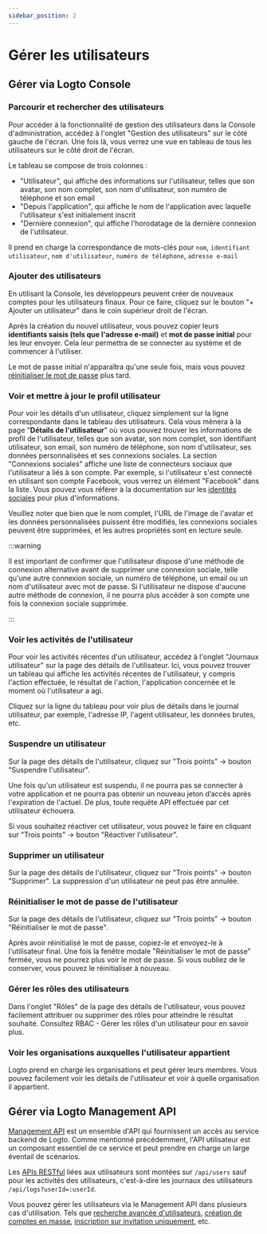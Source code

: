 ```yaml
---
sidebar_position: 2
---
```


# Gérer les utilisateurs

## Gérer via Logto Console

### Parcourir et rechercher des utilisateurs

Pour accéder à la fonctionnalité de gestion des utilisateurs dans la Console d'administration, accédez à l'onglet "Gestion des utilisateurs" sur le côté gauche de l'écran. Une fois là, vous verrez une vue en tableau de tous les utilisateurs sur le côté droit de l'écran.

Le tableau se compose de trois colonnes :

- "Utilisateur", qui affiche des informations sur l'utilisateur, telles que son avatar, son nom complet, son nom d'utilisateur, son numéro de téléphone et son email
- "Depuis l'application", qui affiche le nom de l'application avec laquelle l'utilisateur s'est initialement inscrit
- "Dernière connexion", qui affiche l'horodatage de la dernière connexion de l'utilisateur.

Il prend en charge la correspondance de mots-clés pour `nom`, `identifiant utilisateur`, `nom d'utilisateur`, `numéro de téléphone`, `adresse e-mail`

### Ajouter des utilisateurs

En utilisant la Console, les développeurs peuvent créer de nouveaux comptes pour les utilisateurs finaux. Pour ce faire, cliquez sur le bouton "+ Ajouter un utilisateur" dans le coin supérieur droit de l'écran.

Après la création du nouvel utilisateur, vous pouvez copier leurs **identifiants saisis (tels que l'adresse e-mail)** et **mot de passe initial** pour les leur envoyer. Cela leur permettra de se connecter au système et de commencer à l'utiliser.

Le mot de passe initial n'apparaîtra qu'une seule fois, mais vous pouvez [réinitialiser le mot de passe](./#reset-user-password) plus tard.

### Voir et mettre à jour le profil utilisateur

Pour voir les détails d'un utilisateur, cliquez simplement sur la ligne correspondante dans le tableau des utilisateurs. Cela vous mènera à la page "**Détails de l'utilisateur**" où vous pouvez trouver les informations de profil de l'utilisateur, telles que son avatar, son nom complet, son identifiant utilisateur, son email, son numéro de téléphone, son nom d'utilisateur, ses données personnalisées et ses connexions sociales. La section "Connexions sociales" affiche une liste de connecteurs sociaux que l'utilisateur a liés à son compte. Par exemple, si l'utilisateur s'est connecté en utilisant son compte Facebook, vous verrez un élément "Facebook" dans la liste. Vous pouvez vous référer à la documentation sur les [identités sociales](/user-management/user-data/#social-identities) pour plus d'informations.

Veuillez noter que bien que le nom complet, l'URL de l'image de l'avatar et les données personnalisées puissent être modifiés, les connexions sociales peuvent être supprimées, et les autres propriétés sont en lecture seule.

:::warning

Il est important de confirmer que l'utilisateur dispose d'une méthode de connexion alternative avant de supprimer une connexion sociale, telle qu'une autre connexion sociale, un numéro de téléphone, un email ou un nom d'utilisateur avec mot de passe. Si l'utilisateur ne dispose d'aucune autre méthode de connexion, il ne pourra plus accéder à son compte une fois la connexion sociale supprimée.

:::

### Voir les activités de l'utilisateur

Pour voir les activités récentes d'un utilisateur, accédez à l'onglet "Journaux utilisateur" sur la page des détails de l'utilisateur. Ici, vous pouvez trouver un tableau qui affiche les activités récentes de l'utilisateur, y compris l'action effectuée, le résultat de l'action, l'application concernée et le moment où l'utilisateur a agi.

Cliquez sur la ligne du tableau pour voir plus de détails dans le journal utilisateur, par exemple, l'adresse IP, l'agent utilisateur, les données brutes, etc.

### Suspendre un utilisateur

Sur la page des détails de l'utilisateur, cliquez sur "Trois points" -> bouton "Suspendre l'utilisateur".

Une fois qu'un utilisateur est suspendu, il ne pourra pas se connecter à votre application et ne pourra pas obtenir un nouveau jeton d’accès après l'expiration de l'actuel. De plus, toute requête API effectuée par cet utilisateur échouera.

Si vous souhaitez réactiver cet utilisateur, vous pouvez le faire en cliquant sur "Trois points" -> bouton "Réactiver l'utilisateur".

### Supprimer un utilisateur

Sur la page des détails de l'utilisateur, cliquez sur "Trois points" -> bouton "Supprimer". La suppression d'un utilisateur ne peut pas être annulée.

### Réinitialiser le mot de passe de l'utilisateur

Sur la page des détails de l'utilisateur, cliquez sur "Trois points" -> bouton "Réinitialiser le mot de passe".

Après avoir réinitialisé le mot de passe, copiez-le et envoyez-le à l'utilisateur final. Une fois la fenêtre modale "Réinitialiser le mot de passe" fermée, vous ne pourrez plus voir le mot de passe. Si vous oubliez de le conserver, vous pouvez le réinitialiser à nouveau.

### Gérer les rôles des utilisateurs

Dans l'onglet "Rôles" de la page des détails de l'utilisateur, vous pouvez facilement attribuer ou supprimer des rôles pour atteindre le résultat souhaité. Consultez RBAC - Gérer les rôles d'un utilisateur pour en savoir plus.

### Voir les organisations auxquelles l'utilisateur appartient

Logto prend en charge les organisations et peut gérer leurs membres. Vous pouvez facilement voir les détails de l'utilisateur et voir à quelle organisation il appartient.

## Gérer via Logto Management API

[Management API](/concepts/core-service/#management-api) est un ensemble d'API qui fournissent un accès au service backend de Logto. Comme mentionné précédemment, l'API utilisateur est un composant essentiel de ce service et peut prendre en charge un large éventail de scénarios.

Les [APIs RESTful](https://en.wikipedia.org/wiki/Representational_state_transfer) liées aux utilisateurs sont montées sur `/api/users` sauf pour les activités des utilisateurs, c'est-à-dire les journaux des utilisateurs `/api/logs?userId=:userId`.

Vous pouvez gérer les utilisateurs via le Management API dans plusieurs cas d'utilisation. Tels que [recherche avancée d'utilisateurs](/user-management/advanced-user-search), [création de comptes en masse](https://openapi.logto.io/operation/operation-createuser), [inscription sur invitation uniquement](/end-user-flows/sign-up-and-sign-in/disable-user-registration), etc.
